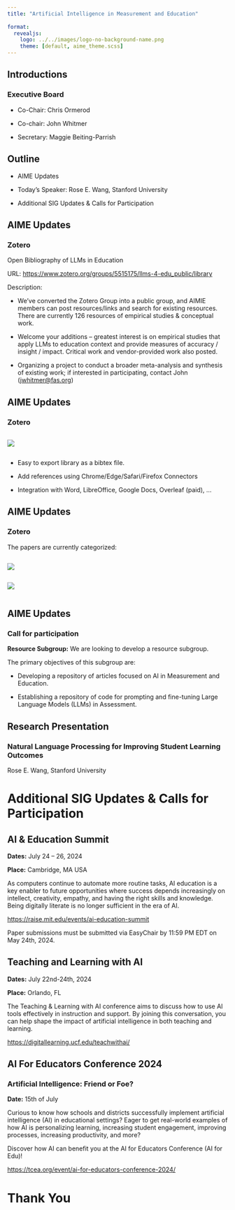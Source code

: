 ```yaml
---
title: "Artificial Intelligence in Measurement and Education"
 
format: 
  revealjs:
    logo: ../../images/logo-no-background-name.png
    theme: [default, aime_theme.scss]
---
```


## Introductions

### Executive Board

-   Co-Chair: Chris Ormerod

-   Co-chair: John Whitmer

-   Secretary: Maggie Beiting-Parrish

## Outline

-   AIME Updates

-   Today's Speaker: Rose E. Wang, Stanford University

-   Additional SIG Updates & Calls for Participation

## AIME Updates

### Zotero

Open Bibliography of LLMs in Education

URL: <https://www.zotero.org/groups/5515175/llms-4-edu_public/library>

Description:

-   We’ve converted the Zotero Group into a public group, and AIMIE members can post resources/links and search for existing resources. There are currently 126 resources of empirical studies & conceptual work.

-   Welcome your additions – greatest interest is on empirical studies that apply LLMs to education context and provide measures of accuracy / insight / impact. Critical work and vendor-provided work also posted.

-   Organizing a project to conduct a broader meta-analysis and synthesis of existing work; if interested in participating, contact John ([jwhitmer\@fas.org](mailto:jwhitmer@fas.org))

## AIME Updates

### Zotero

::: {.column width="70%"}

![](zotero1.png)
:::

- Easy to export library as a bibtex file. 

- Add references using Chrome/Edge/Safari/Firefox Connectors

- Integration with Word, LibreOffice, Google Docs, Overleaf (paid), ...

## AIME Updates

### Zotero

The papers are currently categorized:

::: {.column width="15%"}

![](zotero2.png)

::: 

::: {.column width="80%"}

![](zotero3.png)

::: 


## AIME Updates

### Call for participation

**Resource Subgroup:** We are looking to develop a resource subgroup.

The primary objectives of this subgroup are:

-   Developing a repository of articles focused on AI in Measurement and Education.

-   Establishing a repository of code for prompting and fine-tuning Large Language Models (LLMs) in Assessment.

## Research Presentation


### Natural Language Processing for Improving Student Learning Outcomes

Rose E. Wang, Stanford University


# Additional SIG Updates & Calls for Participation

## AI & Education Summit

**Dates:** July 24 – 26, 2024

**Place:** Cambridge, MA USA 

As computers continue to automate more routine tasks, AI education is a key enabler to future opportunities where success depends increasingly on intellect, creativity, empathy, and having the right skills and knowledge. Being digitally literate is no longer sufficient in the era of AI.

[https://raise.mit.edu/events/ai-education-summit](https://raise.mit.edu/events/ai-education-summit)

Paper submissions must be submitted via EasyChair by 11:59 PM EDT on May 24th, 2024.


## Teaching and Learning with AI

**Dates:** July 22nd-24th, 2024

**Place:** Orlando, FL

The Teaching & Learning with AI conference aims to discuss how to use AI tools effectively in instruction and support. By joining this conversation, you can help shape the impact of artificial intelligence in both teaching and learning.

<https://digitallearning.ucf.edu/teachwithai/>

## AI For Educators Conference 2024

### Artificial Intelligence: Friend or Foe?

**Date:** 15th of July

Curious to know how schools and districts successfully implement artificial intelligence (AI) in educational settings? Eager to get real-world examples of how AI is personalizing learning, increasing student engagement, improving processes, increasing productivity, and more?

Discover how AI can benefit you at the AI for Educators Conference (AI for Edu)!

<https://tcea.org/event/ai-for-educators-conference-2024/>

# Thank You

